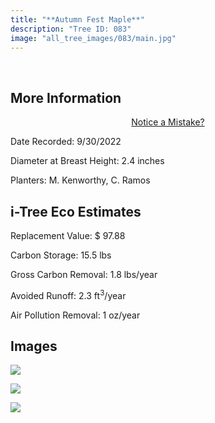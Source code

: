 ```yaml
---
title: "**Autumn Fest Maple**"
description: "Tree ID: 083"
image: "all_tree_images/083/main.jpg"
---
```


<br>

## **More Information**
::: column-margin
<center><a class="button" href="https://forms.gle/W6f5nwYxrM33hF4f7">Notice a Mistake?</a></center>
:::


Date Recorded:  9/30/2022

Diameter at Breast Height:  2.4  inches

Planters:  M. Kenworthy, C. Ramos

## **i-Tree Eco Estimates**


 Replacement Value: $ 97.88

 Carbon Storage:  15.5  lbs

 Gross Carbon Removal:  1.8  lbs/year

 Avoided Runoff:  2.3  ft<sup>3</sup>/year

 Air Pollution Removal:  1  oz/year

## **Images**


 ![](all_tree_images/083/IMG_6606.jpg)

 ![](all_tree_images/083/IMG_6607.jpg)

 ![](all_tree_images/083/main.jpg)
